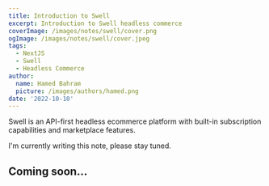 ```yaml
---
title: Introduction to Swell
excerpt: Introduction to Swell headless commerce
coverImage: /images/notes/swell/cover.png
ogImage: /images/notes/swell/cover.jpeg
tags:
  - NextJS
  - Swell
  - Headless Commerce
author:
  name: Hamed Bahram
  picture: /images/authors/hamed.png
date: '2022-10-10'
---
```


Swell is an API-first headless ecommerce platform with built-in
subscription capabilities and marketplace features.

I'm currently writing this note, please stay tuned.

## Coming soon...
